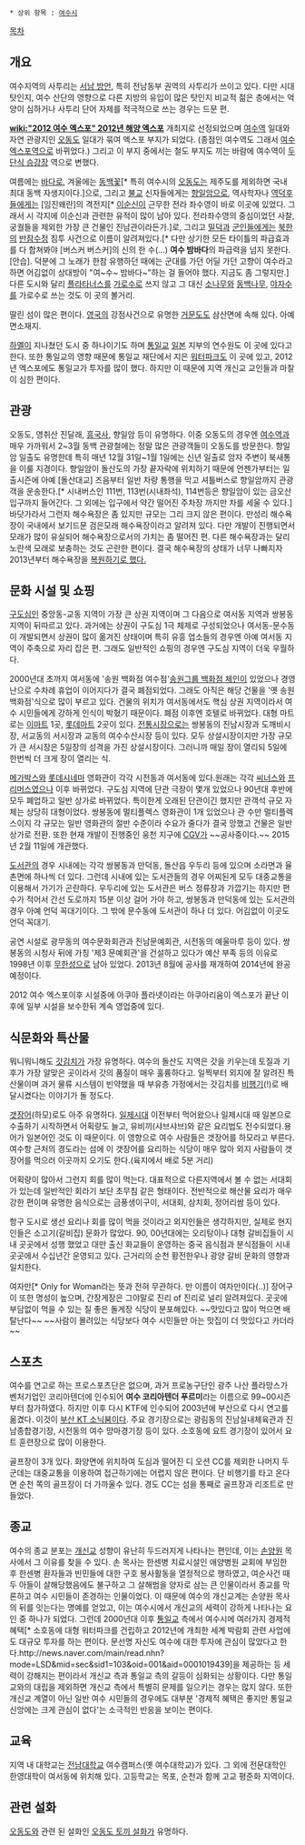  * 상위 항목 : [[여수시]]

[[목차]]
== 개요 ==
여수지역의 사투리는 [[서남 방언]], 특히 전남동부 권역의 사투리가 쓰이고 있다. 다만 시대 탓인지, 여수 산단의 영향으로 다른 지방의 유입이 많은 탓인지 비교적 젊은 층에서는 억양이 심하거나 사투리 단어 자체를 적극적으로 쓰는 경우는 드문 편.

'''[[wiki:"2012 여수 엑스포" 2012년 해양 엑스포]]''' 개최지로 선정되었으며 [[여수역]] 일대와 자연 관광지인 [[오동도]] 일대가 묶여 엑스포 부지가 되었다. (종점인 여수역도 그래서 [[여수엑스포역]]으로 바뀌었다.) 그리고 이 부지 중에서는 철도 부지도 끼는 바람에 여수역이 [[두단식 승강장]] 역으로 변했다. 

여름에는 [[바다]]로, 겨울에는 [[동백꽃]][* 특히 여수시의 [[오동도]]는 제주도를 제외하면 국내 최대 동백 자생지이다.]으로, 그리고 [[불교]] 신자들에게는 [[향일암]]으로, 역사학자나 [[역덕후]]들에게는 [임진왜란]의 격전지[* [[이순신]]이 근무한 전라 좌수영이 바로 이곳에 있었다. 그래서 시 각지에 이순신과 관련한 유적이 많이 남아 있다. 전라좌수영의 중심이었던 사찰, 궁궐들을 제외한 가장 큰 건물인 진남관이라든가.]로, 그리고 [[밀덕]]과 [[군인]]들에게는 [[북한]]의 [[반잠수정]] 침투 사건으로 이름이 알려져있다.[* 다만 상기한 모든 타이틀의 파급효과를 다 합쳐봐야 [버스커 버스커]의 신의 한 수(...) '''여수 밤바다'''의 파급력을 넘지 못한다. [안습]. 덕분에 그 노래가 한참 유행하던 때에는 군대를 가던 어딜 가던 고향이 여수라고 하면 어김없이 상대방이 "여~수~ 밤바다~"하는 걸 들어야 했다. 지금도 좀 그렇지만.] 다른 도시와 달리 [[플라타너스]]를 [[가로수]]로 쓰지 않고 그 대신 [[소나무]]와 [[동백나무]], [[야자수]]를 가로수로 쓰는 것도 이 곳의 볼거리.

딸린 섬이 많은 편이다. [[영국]]의 강점사건으로 유명한 [[거문도]]도 삼산면에 속해 있다. 아예 면소재지.

[[하멜]]이 지나쳤던 도시 중 하나이기도 하며 [[통일교]] [[일본]] 지부의 연수원도 이 곳에 있다고 한다. 또한 통일교의 영향 때문에 통일교 재단에서 지은 [[워터파크]]도 이 곳에 있고, 2012년 엑스포에도 통일교가 투자를 많이 했다. 하지만 이 때문에 지역 개신교 교인들과 마찰이 심한 편이다.

== 관광 ==
오동도, 영취산 진달래, [[흥국사]], 향일암 등이 유명하다. 이중 오동도의 경우엔 [[여수역]]과 매우 가까워서 2~3월 동백 관광철에는 정말 많은 관광객들이 오동도를 방문한다. 향일암 일출도 유명한데 특히 매년 12월 31일~1월 1일에는 신년 일출로 암자 주변이 북새통을 이룰 지경이다. 향일암이 돌산도의 가장 끝자락에 위치하기 때문에 언젠가부터는 일출시즌에 아예 [돌산대교] 즈음부터 일반 차량 통행을 막고 셔틀버스로 향일암까지 관광객을 운송한다.[* 시내버스인 111번, 113번(시내좌석), 114번등은 향일암이 있는 금오산 입구까지 들어간다. 그 외에는 입구에서 약간 떨어진 주차장 까지만 차를 세울 수 있다.] 바닷가라서 그런지 해수욕장은 좀 있지만 규모는 그리 크지 않은 편이다. 만성리 해수욕장이 국내에서 보기드문 검은모래 해수욕장이라고 알려져 있다. 다만 개발이 진행되면서 모래가 많이 유실되어 해수욕장으로서의 가치는 좀 떨어진 편. 다른 해수욕장과는 달리 노란색 모래로 보충하는 것도 곤란한 편이다. 결국 해수욕장의 상태가 너무 나빠지자 2013년부터 해수욕장을 [http://news.khan.co.kr/kh_news/khan_art_view.html?artid=201311111339321&code=950312 복원하기로 했다.]

== 문화 시설 및 쇼핑 ==
[[구도심]]인 중앙동-교동 지역이 가장 큰 상권 지역이며 그 다음으로 여서동 지역과 쌍봉동 지역이 뒤따르고 있다. 과거에는 상권이 구도심 1극 체제로 구성되었으나 여서동-문수동이 개발되면서 상권이 많이 옮겨진 상태이며 특히 유흥 업소들의 경우엔 아예 여서동 지역이 주축으로 자리 잡은 편. 그래도 일반적인 쇼핑의 경우엔 구도심 지역이 더욱 우월하다.

2000년대 초까지 여서동에 '송원 백화점 여수점'[[송원그룹 백화점 체인]]이 있었으나 경영난으로 수차례 휴업이 이어지다가 결국 폐점되었다. 그래도 아직은 해당 건물을 '옛 송원 백화점'식으로 많이 부르고 있다. 건물의 위치가 여서동에서도 핵심 상권 지역이라서 여수 시민들에게 강하게 인식이 박혔기 때문이다. 폐점 이후엔 호텔로 바뀌었다. 대형 마트로는 [[이마트]] 1곳, [[롯데마트]] 2곳이 있다.
[[전통시장]]으로는 쌍봉동의 진남시장과 도깨비시장, 서교동의 서시장과 교동의 여수수산시장 등이 있다. 모두 상설시장이지만 가장 규모가 큰 서시장은 5일장의 성격을 가진 상설시장이다. 그러니까 매일 장이 열리되 5일에 한번씩 더 크게 장이 열리는 식. 

[[메가박스]]와 [[롯데시네마]] 영화관이 각각 시전동과 여서동에 있다.원래는 각각 [[씨너스]]와 [[프리머스]]였으나 이후 바뀌었다. 구도심 지역에 단관 극장이 몇개 있었으나 90년대 후반에 모두 폐업하고 일반 상가로 바뀌었다. 특이한게 오래된 단관이긴 했지만 관객석 규모 자체는 상당히 대형이었다. 쌍봉동에 멀티플렉스 영화관이 1개 있었으나 관 수만 멀티플렉스이지 각 규모는 일반 영화관의 절반 수준이라 수요가 줄다가 결국 망했고 건물은 일반 상가로 전환. 또한 현재 개발이 진행중인 웅천 지구에 [[CGV]]가 ~~공사중이다.~~ 2015년 2월 11일에 개관했다.

[[도서관]]의 경우 시내에는 각각 쌍봉동과 만덕동, 돌산읍 우두리 등에 있으며 소라면과 율촌면에 하나씩 더 있다. 그런데 시내에 있는 도서관들의 경우 어찌된게 모두 대중교통을 이용해서 가기가 곤란하다. 우두리에 있는 도서관은 버스 정류장과 가깝기는 하지만 편수가 적어서 간선 도로까지 15분 이상 걸어 가야 하고, 쌍봉동과 만덕동에 있는 도서관의 경우 아예 언덕 꼭대기이다. 그 밖에 문수동에 도서관이 하나 더 있다. 어김없이 이곳도 언덕 꼭대기.

공연 시설로 광무동의 여수문화회관과 진남문예회관, 시전동의 예울마루 등이 있다. 쌍봉동의 시청사 뒤에 가칭 '제3 문예회관'을 건설하고 있다가 예산 부족 등의 이유로 1998년 이후 [[무한성]]으로 남아 있었다. 2013년 8월에 공사를 재개하여 2014년에 완공 예정이다.

2012 여수 엑스포이후 시설중에 아쿠아 플라넷이라는 아쿠아리움이 엑스포가 끝난 이후에 일부 시설을 보수한뒤 계속 영업중에 있다. 
== 식문화와 특산물 ==
뭐니뭐니해도 [[갓김치]]가 가장 유명하다. 여수의 돌산도 지역은 갓을 키우는데 토질과 기후가 가장 알맞은 곳이라서 갓의 품질이 매우 훌륭하다고. 일찍부터 외지에 잘 알려진 특산물이며 과거 물류 시스템이 빈약했을 때 부유층 가정에서는 갓김치를 [[비행기]](!)로 배달시켰다는 이야기가 돌 정도다. 

[[갯장어]](하모)로도 아주 유명하다. [[일제시대]] 이전부터 먹어왔으나 일제시대 때 일본으로 수출하기 시작하면서 어획량도 늘고, 유비끼(샤브샤브)와 같은 요리법도 전수되었다.용어가 일본어인 것도 이 때문이다. 이 영향으로 여수 사람들은 갯장어를 하모라고 부른다. 여수항 근처의 경도라는 섬에 이 갯장어를 요리하는 식당이 매우 많아 외지 사람들이 갯장어를 먹으러 이곳까지 오기도 한다.(육지에서 배로 5분 거리) 

어획량이 많아서 그런지 회를 많이 먹는다. 대표적으로 다른지역에서 볼 수 없는 서대회가 있는데 일반적인 회라기 보단 초무침 같은 형태이다. 전반적으로 해산물 요리가 매우 강한 편이며 유명한 음식으로는 금풍생이구이, 서대회, 삼치회, 정어리쌈 등이 있다.

항구 도시로 생선 요리나 회를 많이 먹을 것이라고 외지인들은 생각하지만, 실제로 현지인들은 소고기(갈비집) 문화가 많았다. 90, 00년대에는 오리탕이나 대형 갈비집들이 시내 곳곳에서 성행 했었고 대만 출신 화교들이 운영하는 중국 음식점과 분식점들이 시내 곳곳에서 수십년간 운영되고 있다. 근거리의 순천 황전한우나 광양 갈비 문화의 영향과 일치한다.

여자만[* Only for Woman라는 뜻과 전혀 무관하다. 만 이름이 여자만이다(..)] 장어구이 또한 명성이 높으며, 간장게장은 그야말로 진리 of 진리로 널리 알려져있다. 곳곳에 부담없이 먹을 수 있는 질 좋은 돌게장 식당이 분포해있다. ~~맛있다고 많이 먹으면 배탈난다~~ ~~사람이 몰려있는 식당보다 여수 시민들만 아는 맛집이 더 맛있다고 카더라~~
 
== 스포츠 ==
여수를 연고로 하는 프로스포츠단은 없으며, 과거 프로농구단인 광주 나산 플라망스가 벤처기업인 코리아텐더에 인수되어 '''여수 코리아텐더 푸르미'''라는 이름으로 99~00시즌부터 참가하였다. 하지만 이후 다시 KTF에 인수되어 2003년에 부산으로 다시 연고를 옮겼다. 이것이 [[부산 KT 소닉붐]]이다. 주요 경기장으로는 광림동의 진남실내체육관과 진남종합경기장, 시전동의 여수 망마경기장 등이 있다. 소호동에 요트 경기장이 있어서 요트 훈련장으로 많이 이용한다.

골프장이 3개 있다. 화양면에 위치하여 도심과 떨어진 디 오션 CC를 제외한 나머지 두군데는 대중교통을 이용하여 접근하기에는 어렵지 않은 편이다. 단 비행기를 타고 온다면 순천 쪽의 골프장이 더 가까울수 있다. 경도 CC는 섬을 통째로 골프장과 리조트로 만들었다.  

== 종교 ==
여수의 종교 분포는 [[개신교]] 성향이 유난히 두드러지게 나타나는 편인데, 이는 [[손양원]] 목사에서 그 이유를 찾을 수 있다. 손 목사는 한센병 치료시설인 애양병원 교회에 부임한 후 한센병 환자들과 빈민들에 대한 구호 봉사활동을 열정적으로 행하였고, 여순사건 때 두 아들이 살해당했음에도 불구하고 그 살해범을 양자로 삼는 큰 인물이라서 종교를 막론하고 여수 시민들이 존경하는 인물이었다. 이 때문에 여수의 개신교계는 손양원 목사의 뒤를 잇는다는 명예를 얻었고, 이는 여수시에서 개신교의 세력이 강하게 나타나는 요인 중 하나가 되었다. 그런데 2000년대 이후 [[통일교]] 측에서 여수시에 여러가지 경제적 혜택[* 소호동에 대형 워터파크를 건립하고 2012년에 개최한 세계 박람회 관련 사업에도 대규모 투자를 하는 편이다. 문선명 자신도 여수에 대한 투자에 관심이 많았다고 한다.http://news.naver.com/main/read.nhn?mode=LSD&mid=sec&sid1=103&oid=001&aid=0001019439]을 제공하는 등 세력이 강해지는 편이라서 개신교 측과 통일교 측의 갈등이 심화되는 상황이다. 다만 통일교와의 대립을 제외하면 개신교 측에서 특별히 문제를 일으키는 경우는 많지 않다. 또한 개신교 계열이 아닌 일반 여수 시민들의 경우에도 대부분 '경제적 혜택은 좋지만 통일교 신앙에는 크게 관심이 없다'는 소극적인 반응을 보이는 편이다.

== 교육 ==
지역 내 대학교는 [[전남대학교]] 여수캠퍼스(옛 여수대학교)가 있다. 그 외에 전문대학인 한영대학이 여서동에 위치해 있다. 
고등학교는 목포, 순천과 함께 고교 평준화 지역이다.


== 관련 설화 ==
[[오동도]]와 관련 된 설화인 [[오동도 토끼 설화]]가 유명하다.
